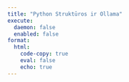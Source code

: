 ```yaml
---
title: "Python Struktūros ir Ollama"
execute:
  daemon: false
  enabled: false
format:
  html:
    code-copy: true
    eval: false
    echo: true
---
```

